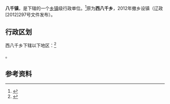 {{中国乡级行政区|21/07/81/204/000}}

'''八千镇'''，是{{PRC admin/fullname|21/07/81/204/000|3}}下辖的一个[[乡镇|乡镇]]级行政单位。<ref>{{PRC admin/ref sgc|{{PRC admin/parent|21/07/81/204/000}}}}</ref>原为'''西八千乡'''，2012年撤乡设镇（辽政[2012]297号文件发布）。

== 行政区划 ==

西八千乡下辖以下地区：<ref>{{PRC admin/ref sgc|21/07/81/204/000}}</ref>

{{PRC admin/children|21/07/81/204/000}}。

== 参考资料 ==

{{reflist}}

{{行政区划小作品}}
{{PRC admin/navcat|21/07/81/204/000}}